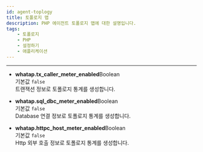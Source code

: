 ```yaml
---
id: agent-toplogy
title: 토폴로지 맵
description: PHP 에이전트 토폴로지 맵에 대한 설명입니다.
tags:
    - 토폴로지
    - PHP
    - 설정하기
    - 애플리케이션
---
```

---

* **whatap.tx_caller_meter_enabled**<span class='type'>Boolean</span><br/>
    기본값 `false`<br/>
    트랜잭션 정보로 토폴로지 통계를 생성합니다.

* **whatap.sql_dbc_meter_enabled**<span class='type'>Boolean</span><br/>
    기본값 `false`<br/>
    Database 연결 정보로 토폴로지 통계를 생성합니다.

* **whatap.httpc_host_meter_enabled**<span class='type'>Boolean</span><br/>
    기본값 `false`<br/>
    Http 외부 호출 정보로 토폴로지 통계를 생성합니다.   